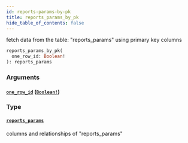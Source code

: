 ```yaml
---
id: reports-params-by-pk
title: reports_params_by_pk
hide_table_of_contents: false
---
```


fetch data from the table: "reports_params" using primary key columns

```graphql
reports_params_by_pk(
  one_row_id: Boolean!
): reports_params
```

### Arguments

#### [`one_row_id`](#) ([`Boolean!`](../scalars/boolean))

### Type

#### [`reports_params`](../objects/reports-params)

columns and relationships of "reports_params"
